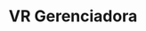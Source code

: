 ---
title: VR Gerenciadora
order: 2
published: true
colorone: "#2B9EF2"
colortwo: "#0C6BBE"
gallery: ['danilo-nobre-lenita-negrao.png','danilo-nobre-lenita-negrao.png','danilo-nobre-lenita-negrao.png']
---